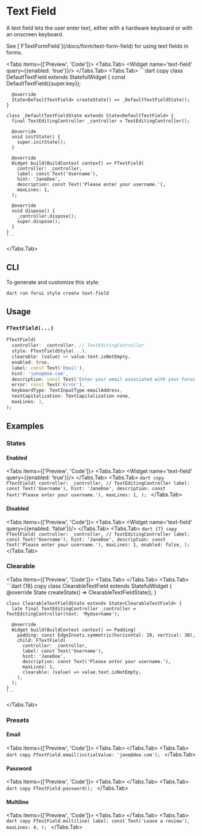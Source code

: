 
# Text Field

A text field lets the user enter text, either with a hardware keyboard or with an onscreen keyboard.

<LinkBadgeGroup>
    <LinkBadge label="API Reference" href="https://pub.dev/documentation/forui/latest/forui.widgets.text_field/"/>
</LinkBadgeGroup>

<Callout type="info">
  See [`FTextFormField`](/docs/form/text-form-field) for using text fields in forms.
</Callout>

<Tabs items={['Preview', 'Code']}>
  <Tabs.Tab>
    <Widget name='text-field' query={{enabled: 'true'}}/>
  </Tabs.Tab>
  <Tabs.Tab>
    ```dart copy
    class DefaultTextField extends StatefulWidget {
      const DefaultTextField({super.key});

      @override
      State<DefaultTextField> createState() => _DefaultTextFieldState();
    }

    class _DefaultTextFieldState extends State<DefaultTextField> {
      final TextEditingController _controller = TextEditingController();

      @override
      void initState() {
        super.initState();
      }

      @override
      Widget build(BuildContext context) => FTextField(
        controller: _controller,
        label: const Text('Username'),
        hint: 'JaneDoe',
        description: const Text('Please enter your username.'),
        maxLines: 1,
      );

      @override
      void dispose() {
        _controller.dispose();
        super.dispose();
      }
    }
    ```

  </Tabs.Tab>
</Tabs>

## CLI

To generate and customize this style:

```shell copy
dart run forui style create text-field
```

## Usage

### `FTextField(...)`

```dart copy
FTextField(
  controller: _controller, // TextEditingController
  style: FTextFieldStyle(...),
  clearable: (value) => value.text.isNotEmpty,
  enabled: true,
  label: const Text('Email'),
  hint: 'john@doe.com',
  description: const Text('Enter your email associated with your Forui account.'),
  error: const Text('Error'),
  keyboardType: TextInputType.emailAddress,
  textCapitalization: TextCapitalization.none,
  maxLines: 1,
);
```

## Examples

### States

#### Enabled

<Tabs items={['Preview', 'Code']}>
  <Tabs.Tab>
    <Widget name='text-field' query={{enabled: 'true'}}/>
  </Tabs.Tab>
  <Tabs.Tab>
    ```dart copy
    FTextField(
      controller: _controller, // TextEditingController
      label: const Text('Username'),
      hint: 'JaneDoe',
      description: const Text('Please enter your username.'),
      maxLines: 1,
    );
    ```
  </Tabs.Tab>
</Tabs>

#### Disabled

<Tabs items={['Preview', 'Code']}>
  <Tabs.Tab>
    <Widget name='text-field' query={{enabled: 'false'}}/>
  </Tabs.Tab>
  <Tabs.Tab>
    ```dart {7} copy
    FTextField(
      controller: _controller, // TextEditingController
      label: const Text('Username'),
      hint: 'JaneDoe',
      description: const Text('Please enter your username.'),
      maxLines: 1,
      enabled: false,
    );
    ```
  </Tabs.Tab>
</Tabs>

### Clearable

<Tabs items={['Preview', 'Code']}>
  <Tabs.Tab>
    <Widget name='text-field' variant='clearable' query={{}}/>
  </Tabs.Tab>
  <Tabs.Tab>
    ```dart {18} copy
    class ClearableTextField extends StatefulWidget {
      @override
      State<ClearableTextField> createState() => ClearableTextFieldState();
    }

    class ClearableTextFieldState extends State<ClearableTextField> {
      late final TextEditingController _controller = TextEditingController(text: 'MyUsername');

      @override
      Widget build(BuildContext context) => Padding(
        padding: const EdgeInsets.symmetric(horizontal: 20, vertical: 30),
        child: FTextField(
          controller: _controller,
          label: const Text('Username'),
          hint: 'JaneDoe',
          description: const Text('Please enter your username.'),
          maxLines: 1,
          clearable: (value) => value.text.isNotEmpty,
        ),
      );
    }
    ```

  </Tabs.Tab>
</Tabs>

### Presets

#### Email

<Tabs items={['Preview', 'Code']}>
  <Tabs.Tab>
    <Widget name='text-field' variant='email' query={{}}/>
  </Tabs.Tab>
  <Tabs.Tab>
    ```dart copy
    FTextField.email(initialValue: 'jane@doe.com');
    ```
  </Tabs.Tab>
</Tabs>

#### Password

<Tabs items={['Preview', 'Code']}>
  <Tabs.Tab>
    <Widget name='text-field' variant='password' query={{}}/>
  </Tabs.Tab>
  <Tabs.Tab>
    ```dart copy
    FTextField.password();
    ```
  </Tabs.Tab>
</Tabs>

#### Multiline

<Tabs items={['Preview', 'Code']}>
  <Tabs.Tab>
    <Widget name='text-field' variant='multiline' query={{}}/>
  </Tabs.Tab>
  <Tabs.Tab>
    ```dart copy
    FTextField.multiline(
      label: const Text('Leave a review'),
      maxLines: 4,
    );
    ```
  </Tabs.Tab>
</Tabs>
